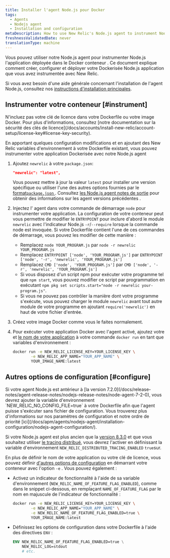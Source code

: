 ```yaml
---
title: Installer l'agent Node.js pour Docker
tags:
  - Agents
  - Nodejs agent
  - Installation and configuration
metaDescription: How to use New Relic's Node.js agent to instrument Node.js applications deployed in Docker containers.
freshnessValidatedDate: never
translationType: machine
---
```


Vous pouvez utiliser notre Node.js agent pour instrumenter Node.js l&apos;application déployée dans le Docker conteneur . Ce document explique comment créer, configurer et déployer votre Dockerisée Node.js application que vous avez instrumentée avec New Relic.

Si vous avez besoin d&apos;une aide générale concernant l&apos;installation de l&apos;agent Node.js, consultez nos [instructions d&apos;installation principales](/docs/apm/agents/nodejs-agent/installation-configuration/install-nodejs-agent).

## Instrumenter votre conteneur [#instrument]

<Callout variant="caution">
  N&apos;incluez pas votre clé de licence dans votre Dockerfile ou votre image Docker. Pour plus d&apos;informations, consultez [notre documentation sur la sécurité des clés de licence](/docs/accounts/install-new-relic/account-setup/license-key#license-key-security).
</Callout>

En apportant quelques configuration modifications et en ajoutant des New Relic variables d&apos;environnement à votre Dockerfile existant, vous pouvez instrumenter votre application Dockerisée avec notre Node.js agent

1. Ajoutez `newrelic` à votre `package.json`:

   ```json
   "newrelic": "latest",
   ```

   Vous pouvez mettre à jour la valeur `latest` pour installer une version spécifique ou utiliser l&apos;une des autres options fournies par le [format`package.json` ](https://docs.npmjs.com/files/package.json#dependencies). Consultez [les Node.js agent notes de sortie](/docs/release-notes/agent-release-notes/nodejs-release-notes) pour obtenir des informations sur les agent versions précédentes .

2. Injectez l&apos; agent dans votre commande de démarrage `node` pour instrumenter votre application. La configuration de votre conteneur peut vous permettre de modifier le `ENTRYPOINT` pour inclure d&apos;abord le module `newrelic` avec l&apos;indicateur Node.js `-r`/`--require` lorsque la commande node est invoquée. Si votre Dockerfile contient l&apos;une de ces commandes de démarrage, vous pouvez les modifier de cette manière :

   * Remplacez `node YOUR_PROGRAM.js` par `node -r newrelic YOUR_PROGRAM.js`
   * Remplacez `ENTRYPOINT ['node', 'YOUR_PROGRAM.js']` par `ENTRYPOINT ['node', '-r', 'newrelic', 'YOUR_PROGRAM.js']`
   * Remplacez `CMD ['node', 'YOUR_PROGRAM.js']` par `CMD ['node', '-r', 'newrelic', 'YOUR_PROGRAM.js']`
   * Si vous disposez d&apos;un script npm pour exécuter votre programme tel que `npm start`, vous pouvez modifier ce script par programmation en exécutant `npm pkg set scripts.start="node -r newrelic your-program.js"`.
   * Si vous ne pouvez pas contrôler la manière dont votre programme s&apos;exécute, vous pouvez charger le module `newrelic` avant tout autre module de votre programme en ajoutant `require('newrelic')` en haut de votre fichier d&apos;entrée.

3. Créez votre image Docker comme vous le faites normalement.

4. Pour exécuter votre application Docker avec l&apos;agent activé, ajoutez votre <InlinePopover type="licenseKey" />et [le nom de votre application](/docs/agents/manage-apm-agents/app-naming/name-your-application) à votre commande `docker run` en tant que variables d&apos;environnement :

   ```bash
   docker run -e NEW_RELIC_LICENSE_KEY=YOUR_LICENSE_KEY \
           -e NEW_RELIC_APP_NAME="YOUR_APP_NAME" \
           YOUR_IMAGE_NAME:latest
   ```

<InstallFeedback />

## Autres options de configuration [#configure]

<Callout variant="important">
  Si votre agent Node.js est antérieur à [la version 7.2.0](/docs/release-notes/agent-release-notes/nodejs-release-notes/node-agent-7-2-0), vous devrez ajouter la variable d&apos;environnement `NEW_RELIC_NO_CONFIG_FILE=true` à votre Dockerfile afin que l&apos;agent puisse s&apos;exécuter sans fichier de configuration. Vous trouverez plus d&apos;informations sur nos paramètres de configuration et notre ordre de priorité [ici](/docs/apm/agents/nodejs-agent/installation-configuration/nodejs-agent-configuration/).

  Si votre Node.js agent est plus ancien que la [version 8.3.0](/docs/release-notes/agent-release-notes/nodejs-release-notes/node-agent-8-3-0) et que vous souhaitez utiliser [le tracing distribué](/docs/understand-dependencies/distributed-tracing/get-started/introduction-distributed-tracing), vous devrez l&apos;activer en définissant la variable d&apos;environnement `NEW_RELIC_DISTRIBUTED_TRACING_ENABLED` `true`sur.
</Callout>

En plus de définir le nom de votre application ou votre clé de licence, vous pouvez définir [d&apos;autres options de configuration](/docs/agents/nodejs-agent/installation-configuration/nodejs-agent-configuration) en démarrant votre conteneur avec l&apos;option `-e` . Vous pouvez également :

* Activez un indicateur de fonctionnalité à l&apos;aide de sa variable d&apos;environnement (`NEW_RELIC_NAME_OF_FEATURE_FLAG_ENABLED`), comme dans le snippet ci-dessous, en remplaçant `NAME_OF_FEATURE_FLAG` par le nom en majuscule de l&apos;indicateur de fonctionnalité :

  ```bash
  docker run -e NEW_RELIC_LICENSE_KEY=YOUR_LICENSE_KEY \
          -e NEW_RELIC_APP_NAME="YOUR_APP_NAME" \
          -e NEW_RELIC_NAME_OF_FEATURE_FLAG_ENABLED=true \
          YOUR_IMAGE_NAME:latest
  ```

* Définissez les options de configuration dans votre Dockerfile à l&apos;aide des directives `ENV` :

  ```dockerfile
  ENV NEW_RELIC_NAME_OF_FEATURE_FLAG_ENABLED=true \
      NEW_RELIC_LOG=stdout
      # etc.
  ```